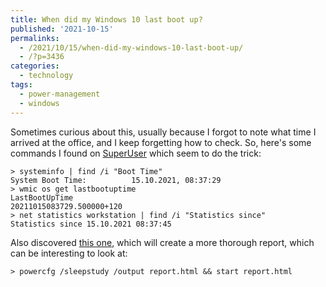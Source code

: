 ---
title: When did my Windows 10 last boot up?
published: '2021-10-15'
permalinks:
  - /2021/10/15/when-did-my-windows-10-last-boot-up/
  - /?p=3436
categories:
  - technology
tags:
  - power-management
  - windows
---

Sometimes curious about this, usually because I forgot to note what time I arrived at the office, and I keep forgetting how to check. So, here's some commands I found on [SuperUser](https://superuser.com/q/523726/62) which seem to do the trick:

```dos
> systeminfo | find /i "Boot Time"
System Boot Time:          15.10.2021, 08:37:29
> wmic os get lastbootuptime
LastBootUpTime
20211015083729.500000+120
> net statistics workstation | find /i "Statistics since"
Statistics since 15.10.2021 08:37:45
```

Also discovered [this one](https://superuser.com/a/1350900/62), which will create a more thorough report, which can be interesting to look at:

```dos
> powercfg /sleepstudy /output report.html && start report.html
```
